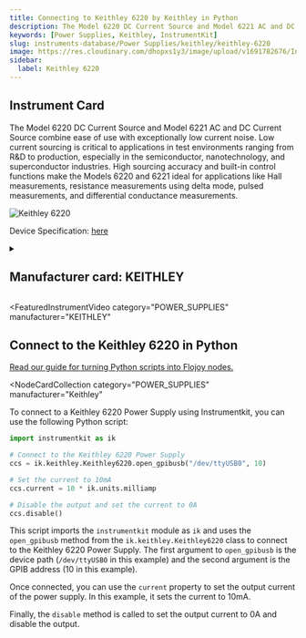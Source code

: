 ```yaml
---
title: Connecting to Keithley 6220 by Keithley in Python
description: The Model 6220 DC Current Source and Model 6221 AC and DC Current Source combine ease of use with exceptionally low current noise. Low current sourcing is critical to applications in test environments ranging from R&D to production, especially in the semiconductor, nanotechnology, and superconductor industries. High sourcing accuracy and built-in control functions make the Models 6220 and 6221 ideal for applications like Hall measurements, resistance measurements using delta mode, pulsed measurements, and differential conductance measurements.
keywords: [Power Supplies, Keithley, InstrumentKit]
slug: instruments-database/Power Supplies/keithley/keithley-6220
image: https://res.cloudinary.com/dhopxs1y3/image/upload/v1691782676/Instruments/Power%20Supplies/Keithley-6220/Keithley-6220.jpg
sidebar:
  label: Keithley 6220
---
```



## Instrument Card

The Model 6220 DC Current Source and Model 6221 AC and DC Current Source combine ease of use with exceptionally low current noise. Low current sourcing is critical to applications in test environments ranging from R&D to production, especially in the semiconductor, nanotechnology, and superconductor industries. High sourcing accuracy and built-in control functions make the Models 6220 and 6221 ideal for applications like Hall measurements, resistance measurements using delta mode, pulsed measurements, and differential conductance measurements.

![Keithley 6220](https://res.cloudinary.com/dhopxs1y3/image/upload/v1691782676/Instruments/Power%20Supplies/Keithley-6220/Keithley-6220.jpg)

Device Specification: [here](https://www.testequipmenthq.com/datasheets/KEITHLEY-6220-Datasheet.pdf)

<details style={{ marginTop: "15px"}}>
<summary><h2 style={{display:'inline'}}>Manufacturer card: KEITHLEY</h2></summary>

![KEITHLEY](https://res.cloudinary.com/dhopxs1y3/image/upload/v1692806202/Instruments/Vendor%20Logos/Keithley.png)

Keithley Instruments is a measurement and instrument company headquartered in Solon, Ohio, that develops, manufactures, markets, and sells data acquisition products, as well as complete systems for high-volume production and assembly testing.

- Headquarters: Cleveland, Ohio, United States
- Yearly Revenue (millions, USD): 110.6
- Vendor Website: [here](https://www.tek.com/en)

</details>


<FeaturedInstrumentVideo
  category="POWER_SUPPLIES"
  manufacturer="KEITHLEY"
></FeaturedInstrumentVideo>

## Connect to the Keithley 6220 in Python

[Read our guide for turning Python scripts into Flojoy nodes.](https://docs.flojoy.ai/contribution/blocks/custom-flojoy-block/)


<Tabs>
<TabItem value="Flojoy" label="Flojoy" className="flojoy-instrument-tabs">

<NodeCardCollection
  category="POWER_SUPPLIES"
  manufacturer="Keithley"
></NodeCardCollection>

</TabItem>
<TabItem value="InstrumentKit" label="InstrumentKit">

To connect to a Keithley 6220 Power Supply using Instrumentkit, you can use the following Python script:

```python
import instrumentkit as ik

# Connect to the Keithley 6220 Power Supply
ccs = ik.keithley.Keithley6220.open_gpibusb("/dev/ttyUSB0", 10)

# Set the current to 10mA
ccs.current = 10 * ik.units.milliamp

# Disable the output and set the current to 0A
ccs.disable()
```

This script imports the `instrumentkit` module as `ik` and uses the `open_gpibusb` method from the `ik.keithley.Keithley6220` class to connect to the Keithley 6220 Power Supply. The first argument to `open_gpibusb` is the device path (`/dev/ttyUSB0` in this example) and the second argument is the GPIB address (10 in this example).

Once connected, you can use the `current` property to set the output current of the power supply. In this example, it sets the current to 10mA.

Finally, the `disable` method is called to set the output current to 0A and disable the output.

</TabItem>
</Tabs>
